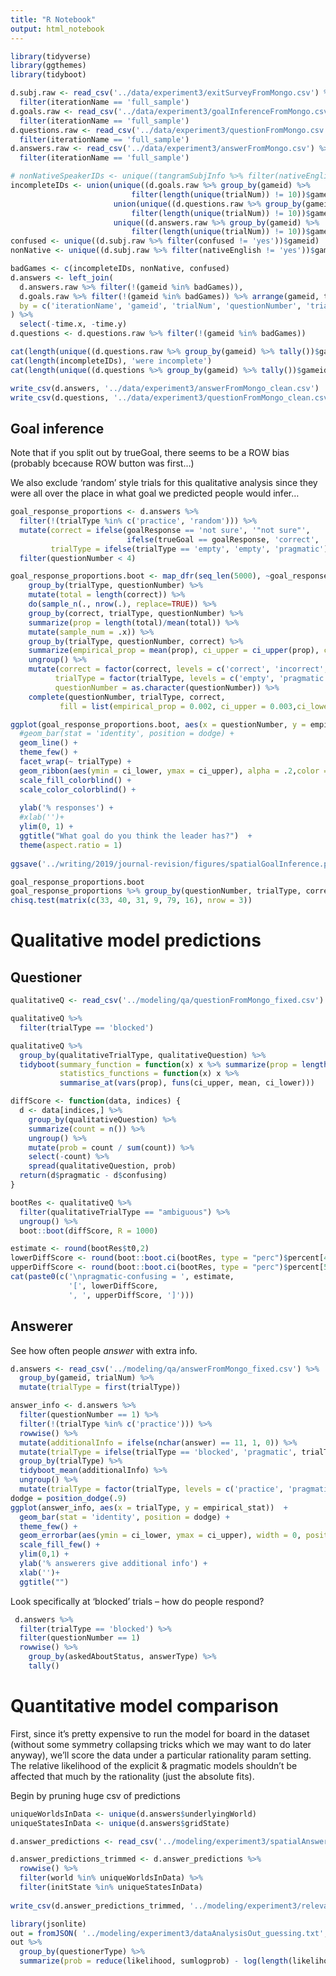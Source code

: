 ```yaml
---
title: "R Notebook"
output: html_notebook
---
```



```r
library(tidyverse)
library(ggthemes)
library(tidyboot)
```

```r
d.subj.raw <- read_csv('../data/experiment3/exitSurveyFromMongo.csv') %>%
  filter(iterationName == 'full_sample')
d.goals.raw <- read_csv('../data/experiment3/goalInferenceFromMongo.csv') %>%
  filter(iterationName == 'full_sample') 
d.questions.raw <- read_csv('../data/experiment3/questionFromMongo.csv') %>%
  filter(iterationName == 'full_sample') 
d.answers.raw <- read_csv('../data/experiment3/answerFromMongo.csv') %>%
  filter(iterationName == 'full_sample') 

# nonNativeSpeakerIDs <- unique((tangramSubjInfo %>% filter(nativeEnglish != "yes"))$gameid)
incompleteIDs <- union(unique((d.goals.raw %>% group_by(gameid) %>% 
                           filter(length(unique(trialNum)) != 10))$gameid),
                       union(unique((d.questions.raw %>% group_by(gameid) %>% 
                           filter(length(unique(trialNum)) != 10))$gameid),
                       unique((d.answers.raw %>% group_by(gameid) %>% 
                           filter(length(unique(trialNum)) != 10))$gameid)))
confused <- unique((d.subj.raw %>% filter(confused != 'yes'))$gameid)
nonNative <- unique((d.subj.raw %>% filter(nativeEnglish != 'yes'))$gameid)

badGames <- c(incompleteIDs, nonNative, confused)
d.answers <- left_join(
  d.answers.raw %>% filter(!(gameid %in% badGames)), 
  d.goals.raw %>% filter(!(gameid %in% badGames)) %>% arrange(gameid, trialNum),
  by = c('iterationName', 'gameid', 'trialNum', 'questionNumber', 'trialType', 'cellAskedAbout', 'firstRole', 'gridState')
) %>%
  select(-time.x, -time.y)
d.questions <- d.questions.raw %>% filter(!(gameid %in% badGames))
```

```r
cat(length(unique((d.questions.raw %>% group_by(gameid) %>% tally())$gameid)), 'initially recruited')
cat(length(incompleteIDs), 'were incomplete')
cat(length(unique((d.questions %>% group_by(gameid) %>% tally())$gameid)), 'left')
```

```r
write_csv(d.answers, '../data/experiment3/answerFromMongo_clean.csv')
write_csv(d.questions, '../data/experiment3/questionFromMongo_clean.csv')
```

## Goal inference 

Note that if you split out by trueGoal, there seems to be a ROW bias (probably bcecause ROW button was first...)
 
We also exclude 'random' style trials for this qualitative analysis since they were all over the place in what goal we predicted people would infer...   
 
```r
goal_response_proportions <- d.answers %>% 
  filter(!(trialType %in% c('practice', 'random'))) %>%
  mutate(correct = ifelse(goalResponse == 'not sure', '"not sure"', 
                          ifelse(trueGoal == goalResponse, 'correct', 'incorrect')),
         trialType = ifelse(trialType == 'empty', 'empty', 'pragmatic')) %>%
  filter(questionNumber < 4) 

goal_response_proportions.boot <- map_dfr(seq_len(5000), ~goal_response_proportions %>%
    group_by(trialType, questionNumber) %>%
    mutate(total = length(correct)) %>%
    do(sample_n(., nrow(.), replace=TRUE)) %>%
    group_by(correct, trialType, questionNumber) %>%
    summarize(prop = length(total)/mean(total)) %>%
    mutate(sample_num = .x)) %>%
    group_by(trialType, questionNumber, correct) %>%
    summarize(empirical_prop = mean(prop), ci_upper = ci_upper(prop), ci_lower = ci_lower(prop)) %>%
    ungroup() %>%
    mutate(correct = factor(correct, levels = c('correct', 'incorrect',  '"not sure"')),
          trialType = factor(trialType, levels = c('empty', 'pragmatic')),
          questionNumber = as.character(questionNumber)) %>%
    complete(questionNumber, trialType, correct, 
           fill = list(empirical_prop = 0.002, ci_upper = 0.003,ci_lower =0.001 )) #%>%

ggplot(goal_response_proportions.boot, aes(x = questionNumber, y = empirical_prop, color = correct, fill = correct, group=correct))  +
  #geom_bar(stat = 'identity', position = dodge) +
  geom_line() +
  theme_few() +
  facet_wrap(~ trialType) +
  geom_ribbon(aes(ymin = ci_lower, ymax = ci_upper), alpha = .2,color = NA) +#, width = 0, position = dodge) +
  scale_fill_colorblind() +
  scale_color_colorblind() +
  
  ylab('% responses') +
  #xlab('')+
  ylim(0, 1) +
  ggtitle("What goal do you think the leader has?")  +
  theme(aspect.ratio = 1)
  
ggsave('../writing/2019/journal-revision/figures/spatialGoalInference.pdf', width=14, height = 10, units='cm')
```

```r
goal_response_proportions.boot
goal_response_proportions %>% group_by(questionNumber, trialType, correct) %>% tally()
chisq.test(matrix(c(33, 40, 31, 9, 79, 16), nrow = 3))
```

# Qualitative model predictions

## Questioner

```r
qualitativeQ <- read_csv('../modeling/qa/questionFromMongo_fixed.csv') 

qualitativeQ %>%
  filter(trialType == 'blocked') 

qualitativeQ %>%
  group_by(qualitativeTrialType, qualitativeQuestion) %>%
  tidyboot(summary_function = function(x) x %>% summarize(prop = length(total) / mean(total)),
           statistics_functions = function(x) x %>%
           summarise_at(vars(prop), funs(ci_upper, mean, ci_lower)))
```

```r
diffScore <- function(data, indices) {
  d <- data[indices,] %>%
    group_by(qualitativeQuestion) %>%
    summarize(count = n()) %>%
    ungroup() %>%
    mutate(prob = count / sum(count)) %>%
    select(-count) %>%
    spread(qualitativeQuestion, prob)
  return(d$pragmatic - d$confusing)
}

bootRes <- qualitativeQ %>% 
  filter(qualitativeTrialType == "ambiguous") %>%
  ungroup() %>%
  boot::boot(diffScore, R = 1000)

estimate <- round(bootRes$t0,2)
lowerDiffScore <- round(boot::boot.ci(bootRes, type = "perc")$percent[4],2)
upperDiffScore <- round(boot::boot.ci(bootRes, type = "perc")$percent[5],2)
cat(paste0(c('\npragmatic-confusing = ', estimate,
             '[', lowerDiffScore, 
             ', ', upperDiffScore, ']')))

```

## Answerer

See how often people *answer* with extra info.

```r
d.answers <- read_csv('../modeling/qa/answerFromMongo_fixed.csv') %>%
  group_by(gameid, trialNum) %>%
  mutate(trialType = first(trialType))

answer_info <- d.answers %>% 
  filter(questionNumber == 1) %>%
  filter(!(trialType %in% c('practice'))) %>%
  rowwise() %>%
  mutate(additionalInfo = ifelse(nchar(answer) == 11, 1, 0)) %>%
  mutate(trialType = ifelse(trialType == 'blocked', 'pragmatic', trialType)) %>%
  group_by(trialType) %>%
  tidyboot_mean(additionalInfo) %>% 
  ungroup() %>% 
  mutate(trialType = factor(trialType, levels = c('practice', 'pragmatic', 'empty')))
dodge = position_dodge(.9)
ggplot(answer_info, aes(x = trialType, y = empirical_stat))  +
  geom_bar(stat = 'identity', position = dodge) +
  theme_few() +
  geom_errorbar(aes(ymin = ci_lower, ymax = ci_upper), width = 0, position = dodge) +
  scale_fill_few() +
  ylim(0,1) +
  ylab('% answerers give additional info') +
  xlab('')+
  ggtitle("") 
```

Look specifically at 'blocked' trials -- how do people respond?

```r
 d.answers %>% 
  filter(trialType == 'blocked') %>%
  filter(questionNumber == 1)
  rowwise() %>%
    group_by(askedAboutStatus, answerType) %>%
    tally()
```

# Quantitative model comparison

First, since it's pretty expensive to run the model for board in the dataset (without some symmetry collapsing tricks which we may want to do later anyway), we'll score the data under a particular rationality param setting. The relative likelihood of the explicit & pragmatic models shouldn't be affected that much by the rationality (just the absolute fits).

Begin by pruning huge csv of predictions

```r
uniqueWorldsInData <- unique(d.answers$underlyingWorld)
uniqueStatesInData <- unique(d.answers$gridState)

d.answer_predictions <- read_csv('../modeling/experiment3/spatialAnswererOutput_HierarchicalVersion.csv')

d.answer_predictions_trimmed <- d.answer_predictions %>% 
  rowwise() %>% 
  filter(world %in% uniqueWorldsInData) %>%
  filter(initState %in% uniqueStatesInData)
  
write_csv(d.answer_predictions_trimmed, '../modeling/experiment3/relevantAnswererOutput.csv')
```

```r
library(jsonlite)
out = fromJSON( '../modeling/experiment3/dataAnalysisOut_guessing.txt', flatten = T)
out %>% 
  group_by(questionerType) %>% 
  summarize(prob = reduce(likelihood, sumlogprob) - log(length(likelihood)))
```